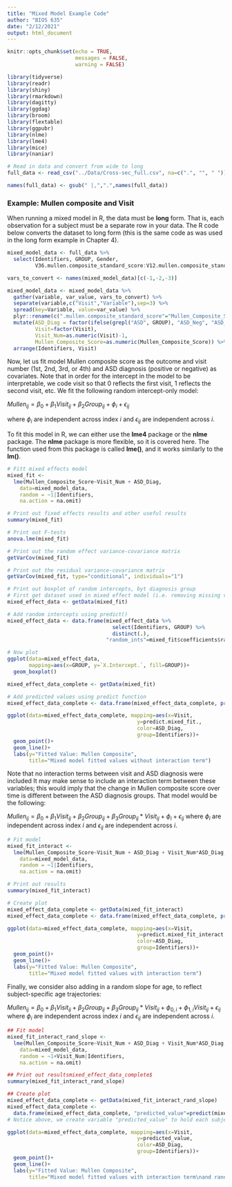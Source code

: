 ```yaml
---
title: "Mixed Model Example Code"
author: "BIOS 635"
date: "2/12/2021"
output: html_document
---
```

```r
knitr::opts_chunk$set(echo = TRUE, 
                      messages = FALSE, 
                      warning = FALSE)
```

```r
library(tidyverse)
library(readr)
library(shiny)
library(rmarkdown)
library(dagitty)
library(ggdag)
library(broom)
library(flextable)
library(ggpubr)
library(nlme)
library(lme4)
library(mice)
library(naniar)
```

```r
# Read in data and convert from wide to long
full_data <- read_csv("../Data/Cross-sec_full.csv", na=c(".", "", " "))

names(full_data) <- gsub(" |,",".",names(full_data))
```

### Example: Mullen composite and Visit
When running a mixed model in R, the data must be **long** form.  That is, each observation for a subject must be a separate row in your data.  The R code below converts the dataset to long form (this is the same code as was used in the long form example in Chapter 4).  

```r
mixed_model_data <- full_data %>%
  select(Identifiers, GROUP, Gender,
         V36.mullen.composite_standard_score:V12.mullen.composite_standard_score)

vars_to_convert <- names(mixed_model_data)[c(-1,-2,-3)]

mixed_model_data <- mixed_model_data %>%
  gather(variable, var_value, vars_to_convert) %>%
  separate(variable,c("Visit","Variable"),sep=3) %>% 
  spread(key=Variable, value=var_value) %>%
  plyr::rename(c(".mullen.composite_standard_score"="Mullen_Composite_Score")) %>%
  mutate(ASD_Diag = factor(ifelse(grepl("ASD", GROUP), "ASD_Neg", "ASD_Pos")),
         Visit=factor(Visit),
         Visit_Num=as.numeric(Visit)-1,
         Mullen_Composite_Score=as.numeric(Mullen_Composite_Score)) %>%
  arrange(Identifiers, Visit)
```

Now, let us fit model Mullen composite score as the outcome and visit number (1st, 2nd, 3rd, or 4th) and ASD diagnosis (positive or negative) as covariates.  Note that in order for the intercept in the model to be interpretable, we code visit so that 0 reflects the first visit, 1 reflects the second visit, etc.  We fit the following random intercept-only model:

$Mullen_{ij}=\beta_{0}+\beta_{1}Visit_{ij}+\beta_{2}Group_{ij}+\phi_{i}+\epsilon_{ij}$

where $\phi_i$ are independent across index $i$ and $\epsilon_{ij}$ are independent across $i$.

To fit this model in R, we can either use the **lme4** package or the **nlme** package.  The **nlme** package is more flexible, so it is covered here.  The function used from this package is called **lme()**, and it works similarly to the **lm()**.

```r
# Fitt mixed effects model
mixed_fit <-
  lme(Mullen_Composite_Score~Visit_Num + ASD_Diag, 
    data=mixed_model_data,
    random = ~1|Identifiers,
    na.action = na.omit)
```

```r
# Print out fixed effects results and other useful results
summary(mixed_fit)

# Print out F-tests
anova.lme(mixed_fit)

# Print out the random effect variance-covariance matrix
getVarCov(mixed_fit)

# Print out the residual variance-covariance matrix
getVarCov(mixed_fit, type="conditional", individuals="1")

# Print out boxplot of random intercepts, byt diagnosis group
# First get dataset used in mixed effect model (i.e. removing missing values)
mixed_effect_data <- getData(mixed_fit)

# Add random intercepts using predict()
mixed_effect_data <- data.frame(mixed_effect_data %>%
                                  select(Identifiers, GROUP) %>%
                                  distinct(.),
                                "random_ints"=mixed_fit$coefficients$random$Identifiers)

# Now plot
ggplot(data=mixed_effect_data,
       mapping=aes(x=GROUP, y=`X.Intercept.`, fill=GROUP))+
  geom_boxplot()
```

```r
mixed_effect_data_complete <- getData(mixed_fit)

# Add predicted values using predict function
mixed_effect_data_complete <- data.frame(mixed_effect_data_complete, predict(mixed_fit))

ggplot(data=mixed_effect_data_complete, mapping=aes(x=Visit, 
                                          y=predict.mixed_fit.,
                                          color=ASD_Diag,
                                          group=Identifiers))+
  geom_point()+
  geom_line()+
  labs(y="Fitted Value: Mullen Composite", 
       title="Mixed model fitted values without interaction term")
```

Note that no interaction terms between visit and ASD diagnosis were included  It may make sense to include an interaction term between these variables; this would imply that the change in Mullen composite score over time is different between the ASD diagnosis groups.  That model would be the following:

$Mullen_{ij}=\beta_{0}+\beta_{1}Visit_{ij}+\beta_{2}Group_{ij}+\beta_{3}Group_{ij}*Visit_{ij}+\phi_{i}+\epsilon_{ij}$
where $\phi_i$ are independent across index $i$ and $\epsilon_{ij}$ are independent across $i$.

```r
# Fit model
mixed_fit_interact <-
  lme(Mullen_Composite_Score~Visit_Num + ASD_Diag + Visit_Num*ASD_Diag, 
    data=mixed_model_data,
    random = ~1|Identifiers,
    na.action = na.omit)

# Print out results
summary(mixed_fit_interact)

# Create plot
mixed_effect_data_complete <- getData(mixed_fit_interact)
mixed_effect_data_complete <- data.frame(mixed_effect_data_complete, predict(mixed_fit_interact))

ggplot(data=mixed_effect_data_complete, mapping=aes(x=Visit, 
                                          y=predict.mixed_fit_interact.,
                                          color=ASD_Diag,
                                          group=Identifiers))+
  geom_point()+
  geom_line()+
  labs(y="Fitted Value: Mullen Composite", 
       title="Mixed model fitted values with interaction term")

```

Finally, we consider also adding in a random slope for age, to reflect subject-specific age trajectories:

$Mullen_{ij}=\beta_{0}+\beta_{1}Visit_{ij}+\beta_{2}Group_{ij}+\beta_{3}Group_{ij}*Visit_{ij}+\phi_{0,i}+\phi_{1,i}Visit_{ij}+\epsilon_{ij}$
where $\phi_i$ are independent across index $i$ and $\epsilon_{ij}$ are independent across $i$.

```r
## Fit model
mixed_fit_interact_rand_slope <-
  lme(Mullen_Composite_Score~Visit_Num + ASD_Diag + Visit_Num*ASD_Diag, 
    data=mixed_model_data,
    random = ~1+Visit_Num|Identifiers,
    na.action = na.omit)

## Print out resultsmixed_effect_data_complete$
summary(mixed_fit_interact_rand_slope)

## Create plot
mixed_effect_data_complete <- getData(mixed_fit_interact_rand_slope)
mixed_effect_data_complete <- 
  data.frame(mixed_effect_data_complete, "predicted_value"=predict(mixed_fit_interact_rand_slope))
# Notice above, we create variable "predicted_value" to hold each subject's fitted values, including random effect realizations, in dataset called mixed_effect_data_complete ("complete" meaning all subjects with missing data for variables in model are removed from dataset to be used in plot)

ggplot(data=mixed_effect_data_complete, mapping=aes(x=Visit, 
                                          y=predicted_value,
                                          color=ASD_Diag,
                                          group=Identifiers))+
  geom_point()+
  geom_line()+
  labs(y="Fitted Value: Mullen Composite", 
       title="Mixed model fitted values with interaction term\nand random slope for visit")

```